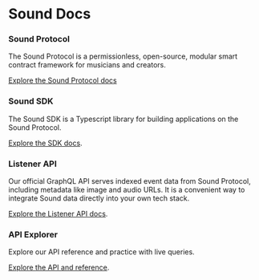 # Sound Docs

### Sound Protocol

The Sound Protocol is a permissionless, open-source, modular smart contract framework for musicians and creators.

[Explore the Sound Protocol docs](/protocol/overview/intro)

### Sound SDK

The Sound SDK is a Typescript library for building applications on the Sound Protocol.

[Explore the SDK docs](/sdk).

### Listener API

Our official GraphQL API serves indexed event data from Sound Protocol, including metadata like image and audio URLs. It is a convenient way to integrate Sound data directly into your own tech stack.

[Explore the Listener API docs](/listener-api).

### API Explorer

Explore our API reference and practice with live queries.

[Explore the API and reference](/api-explorer).
